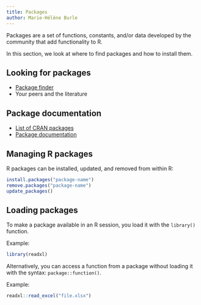 ```yaml
---
title: Packages
author: Marie-Hélène Burle
---
```


:::{.def}

Packages are a set of functions, constants, and/or data developed by the community that add functionality to R.

In this section, we look at where to find packages and how to install them.

:::

## Looking for packages

- [Package finder](https://rdrr.io/find/?repos=cran%2Cbioc%2Crforge%2Cgithub&fuzzy_slug=)
- Your peers and the literature

## Package documentation

- [List of CRAN packages](https://cran.r-project.org/web/packages/available_packages_by_name.html)
- [Package documentation](https://rdrr.io/)

## Managing R packages

R packages can be installed, updated, and removed from within R:

```.r
install.packages("package-name")
remove.packages("package-name")
update_packages()
```

## Loading packages

To make a package available in an R session, you load it with the `library()` function.

:::{.example}

Example:

:::

```.r
library(readxl)
```

Alternatively, you can access a function from a package without loading it with the syntax: `package::function()`.

:::{.example}

Example:

:::

```.r
readxl::read_excel("file.xlsx")
```
